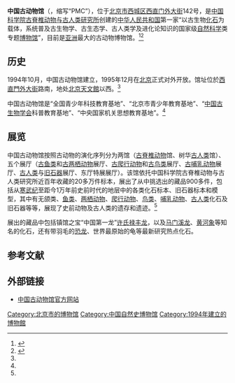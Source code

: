 {{Infobox Museum
 |name          = 中国古动物馆
 |image         = Paleozoological Museum of China.jpg
 |imagesize     = 200
 |map_type      =
 |map_caption   = 
 |latitude      =
 |longitude     =
 |established   = 1994年10月
 |dissolved     =
 |location      = [[北京市|北京市]][[西城区|西城区]][[西直门外大街|西直门外大街]]142号
 |type          = 自然史博物馆
 |visitors      = 
 |director      = 
 |curator       = 
 |publictransit =
 |website       = http://www.paleozoo.cn/
}}
'''中国古动物馆'''（{{lang-en|Paleozoological Museum of China}}，缩写“PMC”），位于[[北京市|北京市]][[西城区|西城区]][[西直门外大街|西直门外大街]]142号，是[[中国科学院|中国科学院]][[中国科学院古脊椎动物与古人类研究所|古脊椎动物与古人类研究所]]创建的[[中华人民共和国|中华人民共和国]]第一家“以古生物[[化石|化石]]为载体，系统普及古生物学、古生态学、古人类学及进化论知识的国家级[[自然科学|自然科学]]类专题[[博物馆|博物馆]]”，目前是[[亚洲|亚洲]]最大的古动物博物馆。<ref name=bjwb>{{Cite web |url=http://www.bjww.gov.cn/wbsj/bwgzn.htm?operType=front |title=中国古动物馆，北京文博，于2014-01-11查阅 |accessdate=2014-01-10 |archive-date=2016-12-29 |archive-url=https://web.archive.org/web/20161229192037/http://www.bjww.gov.cn/wbsj/bwgzn.htm?operType=front |dead-url=no }}</ref><ref name=zggdwg>{{Cite web |url=http://www.paleozoo.cn/jianjie/1110.html |title=中国古动物馆简介，中国古动物馆，2010-04-26 |accessdate=2014-01-10 |archive-date=2020-02-17 |archive-url=https://web.archive.org/web/20200217231819/http://www.paleozoo.cn/jianjie/1110.html |dead-url=no }}</ref>

==历史==
1994年10月，中国古动物馆建立，1995年12月在[[北京|北京]]正式对外开放。馆址位於[[西直門外大街|西直門外大街]]路南，地处[[北京天文館|北京天文館]]以西。<ref name=zggdwg/>

中国古动物馆是“全国青少年科技教育基地”、“北京市青少年教育基地”、“[[中国古生物学会|中国古生物学会]]科普教育基地”、“中央国家机关思想教育基地”。<ref name=zggdwg/>

==展览==
中国古动物馆按照古动物的演化序列分为两馆（[[古脊椎动物|古脊椎动物]]馆、树华[[古人类|古人类]]馆）、五个展厅（[[古鱼类|古鱼类]]和[[古两栖动物|古两栖动物]]展厅、[[古爬行动物|古爬行动物]]和[[古鸟类|古鸟类]]展厅、[[古哺乳动物|古哺乳动物]]展厅、[[古人类|古人类]]与[[旧石器时代|旧石器]]展厅、东厅特展展厅）。该馆依托中国科学院古脊椎动物与古人类研究所近百年收藏的20多万件标本，展出了从中挑选出的藏品900多件，包括从[[寒武纪|寒武纪]]至距今1万年前史前时代的地层中的各类化石标本、旧石器标本和模型，其中有无颌类、[[鱼类|鱼类]]、[[两栖动物|两栖动物]]、[[爬行动物|爬行动物]]、[[鸟类|鸟类]]、[[哺乳动物|哺乳动物]]、[[古人类|古人类]]化石及旧石器等等，展现了史前动物及古人类的遗存和遗迹。<ref name=zggdwg/>

展出的藏品中包括镇馆之宝“中国第一龙”[[许氏禄丰龙|许氏禄丰龙]]，以及[[马门溪龙|马门溪龙]]、[[黄河象|黄河象]]等知名的化石，还有带羽毛的[[恐龙|恐龙]]、世界最原始的龟等最新研究热点化石。

==参考文献==
{{reflist}}

==外部链接==
{{commonscat|Paleozoological Museum of China}}
* [http://www.paleozoo.cn/ 中国古动物馆官方网站]{{Wayback|url=http://www.paleozoo.cn/ |date=20200830052738 }}

{{coord|39|56|11|N|116|19|40|E|region:CN-11_type:landmark_source:kolossus-dewiki|display=title}}
[[Category:北京市的博物馆|Category:北京市的博物馆]]
[[Category:中国自然史博物馆|Category:中国自然史博物馆]]
[[Category:1994年建立的博物館|Category:1994年建立的博物館]]